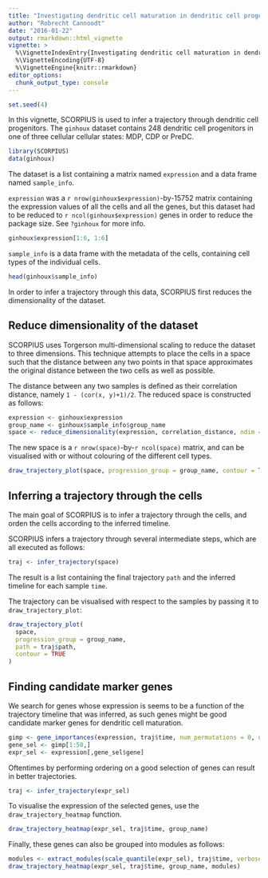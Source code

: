 ```yaml
---
title: "Investigating dendritic cell maturation in dendritic cell progenitors"
author: "Robrecht Cannoodt"
date: "2016-01-22"
output: rmarkdown::html_vignette
vignette: >
  %\VignetteIndexEntry{Investigating dendritic cell maturation in dendritic cell progenitors}
  %\VignetteEncoding{UTF-8}
  %\VignetteEngine{knitr::rmarkdown}
editor_options: 
  chunk_output_type: console
---
```


<!-- github markdown built using 
rmarkdown::render("vignettes/ginhoux.Rmd", output_format = "github_document")
-->

```r
set.seed(4)
```

In this vignette, SCORPIUS is used to infer a trajectory through dendritic cell progenitors.
The `ginhoux` dataset contains 248 dendritic cell progenitors in one of three cellular cellular states: MDP, CDP or PreDC.

```r
library(SCORPIUS)
data(ginhoux)
```

The dataset is a list containing a matrix named `expression` and a data frame named `sample_info`.

`expression` was a `r nrow(ginhoux$expression)`-by-15752 matrix containing the expression values of all the cells and all the genes, but this dataset had to be reduced to `r ncol(ginhoux$expression)` genes in order to reduce the package size. See `?ginhoux` for more info.
```r
ginhoux$expression[1:6, 1:6]
```

`sample_info` is a data frame with the metadata of the cells, containing cell types of the individual cells.
```r
head(ginhoux$sample_info)
```

In order to infer a trajectory through this data, SCORPIUS first reduces the dimensionality of the dataset.


## Reduce dimensionality of the dataset
SCORPIUS uses Torgerson multi-dimensional scaling to reduce the dataset to three dimensions.
This technique attempts to place the cells in a space such that the distance between any
two points in that space approximates the original distance between the two cells as well as possible.

The distance between any two samples is defined as their correlation distance, namely `1 - (cor(x, y)+1)/2`.
The reduced space is constructed as follows:
```r
expression <- ginhoux$expression
group_name <- ginhoux$sample_info$group_name
space <- reduce_dimensionality(expression, correlation_distance, ndim = 3)
```

The new space is a `r nrow(space)`-by-`r ncol(space)` matrix, and can be visualised with or without colouring of the
different cell types.
```r
draw_trajectory_plot(space, progression_group = group_name, contour = TRUE)
```


## Inferring a trajectory through the cells
The main goal of SCORPIUS is to infer a trajectory through the cells, and orden the cells according to the inferred timeline.

SCORPIUS infers a trajectory through several intermediate steps, which are all executed as follows:
```r
traj <- infer_trajectory(space)
```


The result is a list containing the final trajectory `path` and the inferred timeline for each sample `time`.

The trajectory can be visualised with respect to the samples by passing it to `draw_trajectory_plot`:
```r
draw_trajectory_plot(
  space, 
  progression_group = group_name,
  path = traj$path,
  contour = TRUE
)
```


## Finding candidate marker genes
We search for genes whose expression is seems to be a function of the trajectory timeline that was inferred, 
as such genes might be good candidate marker genes for dendritic cell maturation.

```r
gimp <- gene_importances(expression, traj$time, num_permutations = 0, num_threads = 8)
gene_sel <- gimp[1:50,]
expr_sel <- expression[,gene_sel$gene]
```

Oftentimes by performing ordering on a good selection of genes can result in better trajectories.
```r
traj <- infer_trajectory(expr_sel)
```

To visualise the expression of the selected genes, use the `draw_trajectory_heatmap` function.
```r
draw_trajectory_heatmap(expr_sel, traj$time, group_name)
```


Finally, these genes can also be grouped into modules as follows: 
```r
modules <- extract_modules(scale_quantile(expr_sel), traj$time, verbose = FALSE)
draw_trajectory_heatmap(expr_sel, traj$time, group_name, modules)
```

